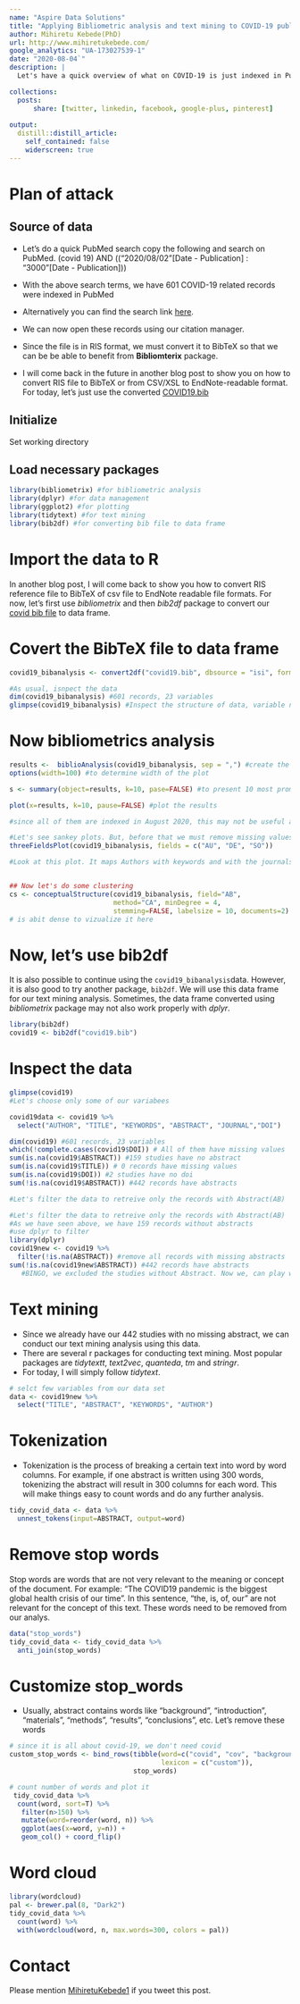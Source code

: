 ```yaml
---
name: "Aspire Data Solutions"
title: "Applying Bibliometric analysis and text mining to COVID-19 publications?"
author: Mihiretu Kebede(PhD)
url: http://www.mihiretukebede.com/ 
google_analytics: "UA-173027539-1"
date: "2020-08-04`"
description: |
  Let's have a quick overview of what on COVID-19 is just indexed in PubMed only in August 03/2020.

collections:
  posts:
      share: [twitter, linkedin, facebook, google-plus, pinterest]
      
output:
  distill::distill_article:
    self_contained: false
    widerscreen: true
---
```



# Plan of attack
## Source of data 
- Let's do a quick PubMed search
copy the following and search on PubMed.
(covid 19) AND (("2020/08/02"[Date - Publication] : "3000"[Date - Publication]))

- With the above search terms, we have 601 COVID-19 related records were indexed in PubMed 
- Alternatively you can find the search link [here](https://pubmed.ncbi.nlm.nih.gov/?term=%28covid+19%29+AND+%28%28%222020%2F07%2F31%22%5BDate+-+Publication%5D+%3A+%223000%22%5BDate+-+Publication%5D%29%29).

- We can now open these records using our citation manager. 
- Since the file is in RIS format, we must convert it to BibTeX so that we can be be able to benefit from **Bibliomterix** package. 
- I will come back in the future in another blog post to show you on how to convert RIS file to BibTeX or from CSV/XSL to EndNote-readable format. For today, let's just use the converted [COVID19.bib](https://github.com/Mihiretukebede/mihiretukebede.gitlub.io/blob/master/posts/2020-08-03-2020-08-03-covid19/covid19.bib)


## Initialize
Set working directory

## Load necessary packages

```r
library(bibliometrix) #for bibliometric analysis
library(dplyr) #for data management
library(ggplot2) #for plotting
library(tidytext) #for text mining
library(bib2df) #for converting bib file to data frame
```

# Import the data to R
In another blog post, I will come back to show you how to convert RIS reference file to BibTeX of csv file to EndNote readable file formats. For now, let's first use *bibliometrix* and then *bib2df* package to convert our [covid bib file](https://github.com/Mihiretukebede/mihiretukebede.gitlub.io/blob/master/posts/2020-08-03-2020-08-03-covid19/covid19.bib) to data frame. 


# Covert the BibTeX file to data frame

```r
covid19_bibanalysis <- convert2df("covid19.bib", dbsource = "isi", format = "bibtex")

#As usual, isnpect the data
dim(covid19_bibanalysis) #601 records, 23 variables
glimpse(covid19_bibanalysis) #Inspect the structure of data, variable names, etc

```

# Now bibliometrics analysis

```r
results <-  biblioAnalysis(covid19_bibanalysis, sep = ",") #create the object
options(width=100) #to determine width of the plot

s <- summary(object=results, k=10, pase=FALSE) #to present 10 most prominent authors, journals, keywords, etc

plot(x=results, k=10, pause=FALSE) #plot the results

#since all of them are indexed in August 2020, this may not be useful analysis. 

#Let's see sankey plots. But, before that we must remove missing values
threeFieldsPlot(covid19_bibanalysis, fields = c("AU", "DE", "SO"))

#Look at this plot. It maps Authors with keywords and with the journals. With 61 articles indexed in PubMed in one day, a journal called, EMERGING MICROBES \\& INFECTIONS  is leading the league


## Now let's do some clustering
cs <- conceptualStructure(covid19_bibanalysis, field="AB", 
                          method="CA", minDegree = 4,
                          stemming=FALSE, labelsize = 10, documents=2) 
# is abit dense to vizualize it here
```

# Now, let's use bib2df

It is also possible to continue using the `covid19_bibanalysis`data. However, it is also good to try another package, `bib2df`. We will use this data frame for our text mining analysis. Sometimes, the data frame converted using *bibliometrix*  package may not also work properly with *dplyr*.  

```r
library(bib2df)
covid19 <- bib2df("covid19.bib")
```


# Inspect the data

```r
glimpse(covid19) 
#Let's choose only some of our variabees

covid19data <- covid19 %>% 
  select("AUTHOR", "TITLE", "KEYWORDS", "ABSTRACT", "JOURNAL","DOI")

dim(covid19) #601 records, 23 variables
which(!complete.cases(covid19$DOI)) # All of them have missing values
sum(is.na(covid19$ABSTRACT)) #159 studies have no abstract
sum(is.na(covid19$TITLE)) # 0 records have missing values
sum(is.na(covid19$DOI)) #2 studies have no doi
sum(!is.na(covid19$ABSTRACT)) #442 records have abstracts

#Let's filter the data to retreive only the records with Abstract(AB)

```

```r
#Let's filter the data to retreive only the records with Abstract(AB)
#As we have seen above, we have 159 records without abstracts
#use dplyr to filter
library(dplyr)
covid19new <- covid19 %>%
  filter(!is.na(ABSTRACT)) #remove all records with missing abstracts
sum(!is.na(covid19new$ABSTRACT)) #442 records have abstracts
   #BINGO, we excluded the studies without Abstract. Now we, can play with text mining. 

```

# Text mining
- Since we already have our 442 studies with no missing abstract, we can conduct our text mining analysis using this data. 
- There are several r packages for conducting text mining. Most popular packages are *tidytextt*, *text2vec*, *quanteda*, *tm* and *stringr*. 
- For today, I will simply follow  *tidytext*.

```r
# selct few variables from our data set
data <- covid19new %>% 
  select("TITLE", "ABSTRACT", "KEYWORDS", "AUTHOR")

```
# Tokenization
- Tokenization is the process of breaking a certain text into word by word columns. For example, if one abstract is written using 300 words, tokenizing the abstract will result in 300 columns for each word. This will make things easy to count words and do any further analysis.    
```r
tidy_covid_data <- data %>% 
  unnest_tokens(input=ABSTRACT, output=word)
```
# Remove stop words
Stop words are words that are not very relevant to the meaning or concept of the document. For example: "The COVID19 pandemic is the biggest global health crisis of our time". In this sentence,  "the, is, of, our" are not relevant for the concept of this text. These words need to be removed from our analys.  
```r
data("stop_words")
tidy_covid_data <- tidy_covid_data %>% 
  anti_join(stop_words)
```

# Customize stop_words

- Usually, abstract contains words like "background", "introduction", "materials", "methods", "results", "conclusions", etc. Let's remove these words 

```r
# since it is all about covid-19, we don't need covid 
custom_stop_words <- bind_rows(tibble(word=c("covid", "cov", "background", "introduction", "materials", "methods", "results", "conclusions", "0", "1","2", "3", "4", "5", "6", "7", "8", "9", "2019", "20202"),
                                      lexicon = c("custom")),
                               stop_words)

# count number of words and plot it
 tidy_covid_data %>% 
  count(word, sort=T) %>% 
   filter(n>150) %>% 
   mutate(word=reorder(word, n)) %>% 
   ggplot(aes(x=word, y=n)) + 
   geom_col() + coord_flip()
```

# Word cloud

```r
library(wordcloud)
pal <- brewer.pal(8, "Dark2")
tidy_covid_data %>% 
  count(word) %>% 
  with(wordcloud(word, n, max.words=300, colors = pal))
```


# Contact 
Please mention [MihiretuKebede1](https://www.https://twitter.com/MihiretuKebede1) if you tweet this post. 



